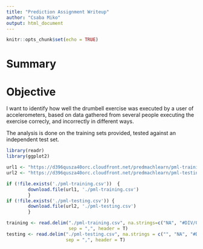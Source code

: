 ```yaml
---
title: "Prediction Assignment Writeup"
author: "Csaba Miko"
output: html_document
---
```


```r
knitr::opts_chunk$set(echo = TRUE)
```

# Summary

# Objective

I want to identify how well the drumbell exercise was executed by a user of
accelerometers, based on data gathered from several people executing the exercise
correcly, and incorrectly in different ways.

The analysis is done on the training sets provided, tested against an independent
test set.


```r
library(readr)
library(ggplot2)

url1 <- "https://d396qusza40orc.cloudfront.net/predmachlearn/pml-training.csv"
url2 <- "https://d396qusza40orc.cloudfront.net/predmachlearn/pml-testing.csv"

if (!file.exists('./pml-training.csv'))  {
        download.file(url1, './pml-training.csv')
        }
if (!file.exists('./pml-testing.csv')) {
        download.file(url2, './pml-testing.csv')
        }

training <- read.delim("./pml-training.csv", na.strings=c("NA", "#DIV/0!"),
                       sep = ",", header = T)
testing <- read.delim("./pml-testing.csv", na.strings = c("", "NA", "#DIV/0!"),
                      sep = ",", header = T)

```